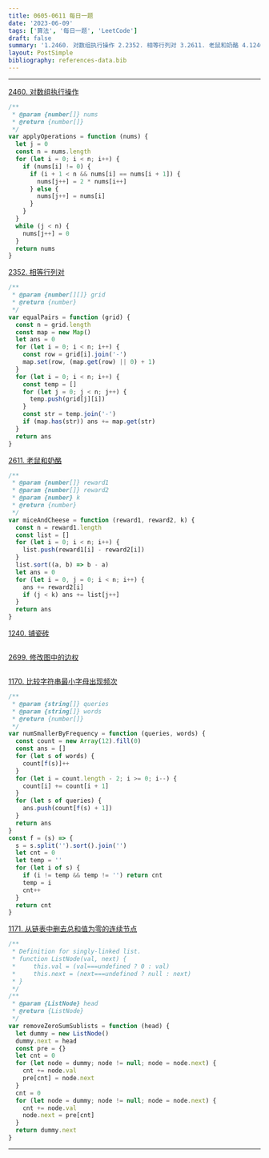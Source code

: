 ```yaml
---
title: 0605-0611 每日一题
date: '2023-06-09'
tags: ['算法', '每日一题', 'LeetCode']
draft: false
summary: '1.2460. 对数组执行操作 2.2352. 相等行列对 3.2611. 老鼠和奶酪 4.1240. 铺瓷砖 5.2699. 修改图中的边权 6.1170. 比较字符串最小字母出现频次 7.1170. 比较字符串最小字母出现频次'
layout: PostSimple
bibliography: references-data.bib
---
```


---

[2460. 对数组执行操作](https://leetcode.cn/problems/apply-operations-to-an-array/)

```js
/**
 * @param {number[]} nums
 * @return {number[]}
 */
var applyOperations = function (nums) {
  let j = 0
  const n = nums.length
  for (let i = 0; i < n; i++) {
    if (nums[i] != 0) {
      if (i + 1 < n && nums[i] == nums[i + 1]) {
        nums[j++] = 2 * nums[i++]
      } else {
        nums[j++] = nums[i]
      }
    }
  }
  while (j < n) {
    nums[j++] = 0
  }
  return nums
}
```

[2352. 相等行列对](https://leetcode.cn/problems/equal-row-and-column-pairs/)

```js
/**
 * @param {number[][]} grid
 * @return {number}
 */
var equalPairs = function (grid) {
  const n = grid.length
  const map = new Map()
  let ans = 0
  for (let i = 0; i < n; i++) {
    const row = grid[i].join('-')
    map.set(row, (map.get(row) || 0) + 1)
  }
  for (let i = 0; i < n; i++) {
    const temp = []
    for (let j = 0; j < n; j++) {
      temp.push(grid[j][i])
    }
    const str = temp.join('-')
    if (map.has(str)) ans += map.get(str)
  }
  return ans
}
```

[2611. 老鼠和奶酪](https://leetcode.cn/problems/mice-and-cheese/)

```js
/**
 * @param {number[]} reward1
 * @param {number[]} reward2
 * @param {number} k
 * @return {number}
 */
var miceAndCheese = function (reward1, reward2, k) {
  const n = reward1.length
  const list = []
  for (let i = 0; i < n; i++) {
    list.push(reward1[i] - reward2[i])
  }
  list.sort((a, b) => b - a)
  let ans = 0
  for (let i = 0, j = 0; i < n; i++) {
    ans += reward2[i]
    if (j < k) ans += list[j++]
  }
  return ans
}
```

[1240. 铺瓷砖](https://leetcode.cn/problems/tiling-a-rectangle-with-the-fewest-squares/)

```js

```

[2699. 修改图中的边权](https://leetcode.cn/problems/modify-graph-edge-weights/)

```js

```

[1170. 比较字符串最小字母出现频次](https://leetcode.cn/problems/compare-strings-by-frequency-of-the-smallest-character/)

```js
/**
 * @param {string[]} queries
 * @param {string[]} words
 * @return {number[]}
 */
var numSmallerByFrequency = function (queries, words) {
  const count = new Array(12).fill(0)
  const ans = []
  for (let s of words) {
    count[f(s)]++
  }
  for (let i = count.length - 2; i >= 0; i--) {
    count[i] += count[i + 1]
  }
  for (let s of queries) {
    ans.push(count[f(s) + 1])
  }
  return ans
}
const f = (s) => {
  s = s.split('').sort().join('')
  let cnt = 0
  let temp = ''
  for (let i of s) {
    if (i != temp && temp != '') return cnt
    temp = i
    cnt++
  }
  return cnt
}
```

[1171. 从链表中删去总和值为零的连续节点](https://leetcode.cn/problems/remove-zero-sum-consecutive-nodes-from-linked-list/)

```js
/**
 * Definition for singly-linked list.
 * function ListNode(val, next) {
 *     this.val = (val===undefined ? 0 : val)
 *     this.next = (next===undefined ? null : next)
 * }
 */
/**
 * @param {ListNode} head
 * @return {ListNode}
 */
var removeZeroSumSublists = function (head) {
  let dummy = new ListNode()
  dummy.next = head
  const pre = {}
  let cnt = 0
  for (let node = dummy; node != null; node = node.next) {
    cnt += node.val
    pre[cnt] = node.next
  }
  cnt = 0
  for (let node = dummy; node != null; node = node.next) {
    cnt += node.val
    node.next = pre[cnt]
  }
  return dummy.next
}
```

---
